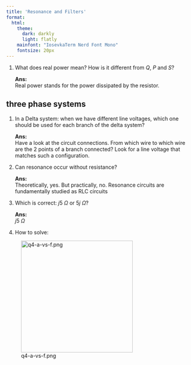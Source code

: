 ```yaml
---
title: 'Resonance and Filters'
format:
  html:
    theme:
      dark: darkly
      light: flatly
    mainfont: "IosevkaTerm Nerd Font Mono"
    fontsize: 20px
---
```


1. What does real power mean? How is it different from $Q,~P$ and $S$?
    
    **Ans:** <br>
    Real power stands for the power dissipated by the resistor.

## three phase systems

1. In a Delta system: when we have different line voltages, which one should be used for each branch of the delta system?

    **Ans:** <br>
    Have a look at the circuit connections. From which wire to which wire are the 2 points of a branch connected? Look for a line voltage that matches such a configuration.

2. Can resonance occur without resistance?

    **Ans:** <br>
    Theoretically, yes. But practically, no. Resonance circuits are fundamentally studied as RLC circuits

3. Which is correct: $j5~\Omega$ or $5j~\Omega$?

    **Ans:** <br>
    $j5~\Omega$

4. How to solve:

::: {.center}
![q4-a-vs-f.png](doubts-img/q4-a-vs-f.png){#q4-a-vs-f.png width=300}
:::
